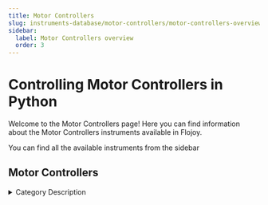 ```yaml
---
title: Motor Controllers
slug: instruments-database/motor-controllers/motor-controllers-overview
sidebar:
  label: Motor Controllers overview
  order: 3
---
```


# Controlling Motor Controllers in Python

Welcome to the Motor Controllers page! Here you can find information about the Motor Controllers instruments available in Flojoy.

You can find all the available instruments from the sidebar



## Motor Controllers

<details> 
<summary>Category Description</summary> 
Motion control is a sub-field of automation, encompassing the systems or sub-systems involved in moving parts of machines in a controlled manner. Motion control systems are extensively used in a variety of fields for automation purposes, including precision engineering, micromanufacturing, biotechnology, and nanotechnology.[1] The main components involved typically include a motion controller, an energy amplifier, and one or more prime movers or actuators. Motion control may be open loop or closed loop. In open loop systems, the controller sends a command through the amplifier to the prime mover or actuator, and does not know if the desired motion was actually achieved. Typical systems include stepper motor or fan control. For tighter control with more precision, a measuring device may be added to the system (usually near the end motion). When the measurement is converted to a signal that is sent back to the controller, and the controller compensates for any error, it becomes a Closed loop System.
</details> 

<div className="flex flex-wrap">

<InstrumentThumbnail 
    path='motor-controllers/newport/picomotorcontroller-8742'
    img='https://res.cloudinary.com/dhopxs1y3/image/upload/v1691782424/Instruments/Positional%20Controller/Picomotorcontroller-8742/Picomotorcontroller-8742.jpg'
    label='Picomotorcontroller 8742'    
/>

<InstrumentThumbnail 
    path='motor-controllers/newport/newportesp-301'
    img='https://res.cloudinary.com/dhopxs1y3/image/upload/v1691782436/Instruments/Positional%20Controller/Newportesp-301/Newportesp-301.jpg'
    label='Newportesp 301'    
/>

<InstrumentThumbnail 
    path='motor-controllers/newport/ag-uc-8'
    img='https://res.cloudinary.com/dhopxs1y3/image/upload/v1691782455/Instruments/Positional%20Controller/AG-UC-8/AG-UC-8.jpg'
    label='AG UC 8'    
/>

<InstrumentThumbnail 
    path='motor-controllers/newport/esp-300'
    img='https://res.cloudinary.com/dhopxs1y3/image/upload/v1691782457/Instruments/Positional%20Controller/ESP-300/ESP-300.jpg'
    label='ESP 300'    
/>

<InstrumentThumbnail 
    path='motor-controllers/thorlabs/mmf101-mmf102'
    img='https://res.cloudinary.com/dhopxs1y3/image/upload/v1691782491/Instruments/Motion/MMF101-MMF102/MMF101-MMF102.jpg'
    label='MMF101/MMF102'    
/>

<InstrumentThumbnail 
    path='motor-controllers/newport/agilis'
    img='https://res.cloudinary.com/dhopxs1y3/image/upload/v1691782528/Instruments/Positional%20Controller/Agilis/Agilis.jpg'
    label='Agilis'    
/>

<InstrumentThumbnail 
    path='motor-controllers/thorlabs/k10cr1'
    img='https://res.cloudinary.com/dhopxs1y3/image/upload/v1691782544/Instruments/Motion/K10CR1/K10CR1.jpg'
    label='K10CR1'    
/>

<InstrumentThumbnail 
    path='motor-controllers/attocube/attocube-ecc-100'
    img='https://res.cloudinary.com/dhopxs1y3/image/upload/v1691782549/Instruments/Motion/Attocube-ECC-100/Attocube-ECC-100.gif'
    label='Attocube ECC 100'    
/>

<InstrumentThumbnail 
    path='motor-controllers/qubitekk/mc1'
    img='https://res.cloudinary.com/dhopxs1y3/image/upload/v1692741645/Instruments/Motor%20Controllers/MC1/file.png'
    label='MC1'    
/>

<InstrumentThumbnail 
    path='motor-controllers/thorlabs/kim101'
    img='https://res.cloudinary.com/dhopxs1y3/image/upload/v1691782580/Instruments/Positional%20Controller/KIM101/KIM101.jpg'
    label='KIM101'    
/>

<InstrumentThumbnail 
    path='motor-controllers/anaheim-automation/dp-series-motor-controller'
    img='https://res.cloudinary.com/dhopxs1y3/image/upload/v1691782609/Instruments/Motor%20Controller/DP-Series-Motor-Controller/DP-Series-Motor-Controller.png'
    label='DP Series Motor Controller'    
/>

<InstrumentThumbnail 
    path='motor-controllers/thorlabs/prm1z8'
    img='https://res.cloudinary.com/dhopxs1y3/image/upload/v1691782651/Instruments/Motion/PRM1Z8/PRM1Z8.jpg'
    label='PRM1Z8'    
/>

<InstrumentThumbnail 
    path='motor-controllers/thorlabs/kim001'
    img='https://res.cloudinary.com/dhopxs1y3/image/upload/v1691782656/Instruments/Positional%20Controller/KIM001/KIM001.jpg'
    label='KIM001'    
/>

<InstrumentThumbnail 
    path='motor-controllers/newport/ag-uc2'
    img='https://res.cloudinary.com/dhopxs1y3/image/upload/v1691782662/Instruments/Motor%20Controller/AG-UC2/AG-UC2.jpg'
    label='AG-UC2'    
/>

<InstrumentThumbnail 
    path='motor-controllers/attocube/anc-350-piezo-controller'
    img='https://res.cloudinary.com/dhopxs1y3/image/upload/v1691782675/Instruments/Positional%20Controller/ANC-350-PIEZO-Controller/ANC-350-PIEZO-Controller.jpg'
    label='ANC 350 PIEZO Controller'    
/>

<InstrumentThumbnail 
    path='motor-controllers/thorlabs/Thorlabs-Apt-device-package'
    img='https://res.cloudinary.com/dhopxs1y3/image/upload/v1692393993/Instruments/Motor%20Controllers/APT-Stepper-Motor-Control-Module/file.png'
    label='Thorlabs-BBD201'    
/>

<InstrumentThumbnail 
    path='motor-controllers/newmark/newmark-nsc-a1'
    img='https://res.cloudinary.com/dhopxs1y3/image/upload/v1691782686/Instruments/Motion/Newmark---NSC-A1/Newmark---NSC-A1.webp'
    label='Newmark-NSC-A1'    
/>

<InstrumentThumbnail 
    path='motor-controllers/attocube/anc300'
    img='https://res.cloudinary.com/dhopxs1y3/image/upload/v1691782687/Instruments/Positional%20Controller/ANC300/ANC300.jpg'
    label='ANC300'    
/>

<InstrumentThumbnail 
    path='motor-controllers/parker/gemini-gv6'
    img='https://res.cloudinary.com/dhopxs1y3/image/upload/v1691782707/Instruments/Servo%20Drive/Controllers/Gemini-GV6/Gemini-GV6.jpg'
    label='Gemini GV6'    
/>

<InstrumentThumbnail 
    path='motor-controllers/thorlabs/apt-stepper-motor-control-module'
    img='https://res.cloudinary.com/dhopxs1y3/image/upload/v1691782719/Instruments/Positional%20Controller/APT-Stepper-Motor-Control-Module/APT-Stepper-Motor-Control-Module.jpg'
    label='APT Stepper Motor Control Module'    
/>

<InstrumentThumbnail 
    path='motor-controllers/smaract/smaract-mcs2'
    img='https://res.cloudinary.com/dhopxs1y3/image/upload/v1692639545/Instruments/Motor%20Controllers/Smaract-MCS2/file.png'
    label='Smaract-MCS2'    
/>

<InstrumentThumbnail 
    path='motor-controllers/thorlabs/lps710e-m'
    img='https://res.cloudinary.com/dhopxs1y3/image/upload/v1691782731/Instruments/Positional%20Controller/LPS710E-M/LPS710E-M.jpg'
    label='LPS710E/M'    
/>

<InstrumentThumbnail 
    path='motor-controllers/thorlabs/Thorlabs---KDC101'
    img='https://res.cloudinary.com/dhopxs1y3/image/upload/v1692393984/Instruments/Motor%20Controllers/Thorlabs-KDC101/file.png'
    label='Thorlabs-KDC101'    
/>

<InstrumentThumbnail 
    path='motor-controllers/thorlabs/Thorlabs---TDC001'
    img='https://res.cloudinary.com/dhopxs1y3/image/upload/v1692393985/Instruments/Motor%20Controllers/Thorlabs-TDC001/file.png'
    label='Thorlabs-TDC001'    
/>

</div>